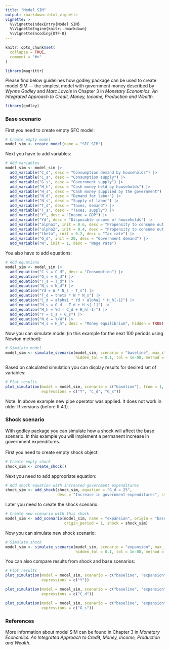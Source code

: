 ```yaml
---
title: "Model SIM"
output: rmarkdown::html_vignette
vignette: >
  %\VignetteIndexEntry{Model SIM}
  %\VignetteEngine{knitr::rmarkdown}
  %\VignetteEncoding{UTF-8}
---
```


```r
knitr::opts_chunk$set(
  collapse = TRUE,
  comment = "#>"
)

library(magrittr)
```

Please find below guidelines how godley package can be used to create model SIM — the simplest model with government money described by *Wynne Godley* and *Marc Lavoie* in Chapter 3 in *Monetary Economics. An Integrated Approach to Credit, Money, Income, Production and Wealth.*

```r
library(godley)
```

### Base scenario
First you need to create empty SFC model:
```r
# Create empty model
model_sim <- create_model(name = "SFC SIM")
```

Next you have to add variables:
```r
# Add variables
model_sim <- model_sim |>
  add_variable("C_d", desc = "Consumption demand by households") |>
  add_variable("C_s", desc = "Consumption supply") |>
  add_variable("G_s", desc = "Government supply") |>
  add_variable("H_h", desc = "Cash money held by households") |>
  add_variable("H_s", desc = "Cash money supplied by the government") |>
  add_variable("N_d", desc = "Demand for labor") |>
  add_variable("N_s", desc = "Supply of labor") |>
  add_variable("T_d", desc = "Taxes, demand") |>
  add_variable("T_s", desc = "Taxes, supply") |>
  add_variable("Y", desc = "Income = GDP") |>
  add_variable("Yd", desc = "Disposable income of households") |>
  add_variable("alpha1", init = 0.6, desc = "Propensity to consume out of income") |>
  add_variable("alpha2", init = 0.4, desc = "Propensity to consume out of wealth") |>
  add_variable("theta", init = 0.2, desc = "Tax rate") |>
  add_variable("G_d", init = 20, desc = "Government demand") |>
  add_variable("W", init = 1, desc = "Wage rate")
```

You also have to add equations:
```r
# Add equations
model_sim <- model_sim |>
  add_equation("C_s = C_d", desc = "Consumption") |>
  add_equation("G_s = G_d") |>
  add_equation("T_s = T_d") |>
  add_equation("N_s = N_d") |>
  add_equation("Yd = W * N_s - T_s") |>
  add_equation("T_d = theta * W * N_s") |>
  add_equation("C_d = alpha1 * Yd + alpha2 * H_h[-1]") |>
  add_equation("H_s = G_d - T_d + H_s[-1]") |>
  add_equation("H_h = Yd - C_d + H_h[-1]") |>
  add_equation("Y = C_s + G_s") |>
  add_equation("N_d = Y/W") |>
  add_equation("H_s = H_h", desc = "Money equilibrium", hidden = TRUE)
```

Now you can simulate model (in this example for the next 100 periods using Newton method):
```r
# Simulate model
model_sim <- simulate_scenario(model_sim, scenario = "baseline", max_iter = 350, periods = 100, 
                               hidden_tol = 0.1, tol = 1e-08, method = "Newton")
```

Based on calculated simulation you can display results for desired set of variables:
```r
# Plot results
plot_simulation(model = model_sim, scenario = c("baseline"), from = 1, to = 50, 
                expressions = c("Y", "C_d", "G_s"))
```

Note: In above example new pipe operator was applied. It does not work in older R versions (before R 4.1). 

### Shock scenario
With godley package you can simulate how a shock will affect the base scenario. In this example you will implement a permanent increase in government expenditures. \
\
First you need to create empty shock object:
```r
# Create empty shock
shock_sim <- create_shock()
```

Next you need to add appropriate equation:
```r
# Add shock equation with increased government expenditures
shock_sim <- add_shock(shock_sim, equation = "G_d = 25", 
                       desc = "Increase in government expenditures", start = 5, end = 50)
```

Later you need to create the shock scenario:
```r
# Create new scenario with this shock
model_sim <- add_scenario(model_sim, name = "expansion", origin = "baseline", 
                          origin_period = 1, shock = shock_sim)
```

Now you can simulate new shock scenario:
```r
# Simulate shock
model_sim <- simulate_scenario(model_sim, scenario = "expansion", max_iter = 350, periods = 100, 
                               hidden_tol = 0.1, tol = 1e-08, method = "Newton")
```

You can also compare results from shock and base scenarios:
```r
# Plot results
plot_simulation(model = model_sim, scenario = c("baseline", "expansion"), from = 1, to = 50, 
                expressions = c("Y"))
```

```r
plot_simulation(model = model_sim, scenario = c("baseline", "expansion"), from = 1, to = 50, 
                expressions = c("C_d"))
```

```r
plot_simulation(model = model_sim, scenario = c("baseline", "expansion"), from = 1, to = 50, 
                expressions = c("G_s"))
```

### References
More information about model SIM can be found in Chapter 3 in *Monetary Economics. An Integrated Approach to Credit, Money, Income, Production and Wealth.*
